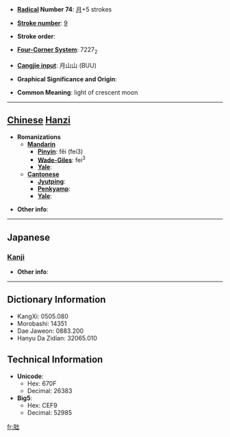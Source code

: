 * '''[[Wiktionary:Chinese radical index| Radical]] Number 74''': [[Wiktionary:Chinese radical index 月|月]]+5 strokes

* '''[[Wiktionary:Chinese total strokes index|Stroke number]]''': [[Wiktionary:Chinese total strokes index 9|9]]

* '''Stroke order''': 

* '''[[Wiktionary:Chinese four corner index|Four-Corner System]]''': 7227<sub>2</sub>

* '''[[Wiktionary:Chinese Cangjie index|Cangjie input]]''': 月山山 (BUU)

* '''Graphical Significance and Origin''': 

* '''Common Meaning''': light of crescent moon

----

== [[Chinese]] [[Hanzi]] ==

* '''Romanizations'''
** '''[[Mandarin]]'''
*** '''[[Pinyin]]''': fěi (fei3)
*** '''[[Wade-Giles]]''': fei<sup>3</sup>
*** '''[[Yale]]''': 
** '''[[Cantonese]]'''
*** '''[[Jyutping]]''':
*** '''[[Penkyamp]]''': 
*** '''[[Yale]]''': 

* '''Other info''': 

----

==Japanese==
===[[Kanji]]===
{{kanji|on readings=[[ひ]] (hi), [[はい]] (hai), [[ほつ]] (hotsu)|kun readings=[[みかずき]] (mikazuki), [[くらい]] (kurai), [[おろか]] (oroka)}}

* '''Other info''':  

----

== Dictionary Information ==

* KangXi: 0505.080
* Morobashi: 14351
* Dae Jaweon: 0883.200
* Hanyu Da Zidian: 32065.010

== Technical Information ==

* '''Unicode''':
** Hex: 670F
** Decimal: 26383
* '''Big5''':
** Hex: CEF9
** Decimal: 52985

[[fr:朏]]